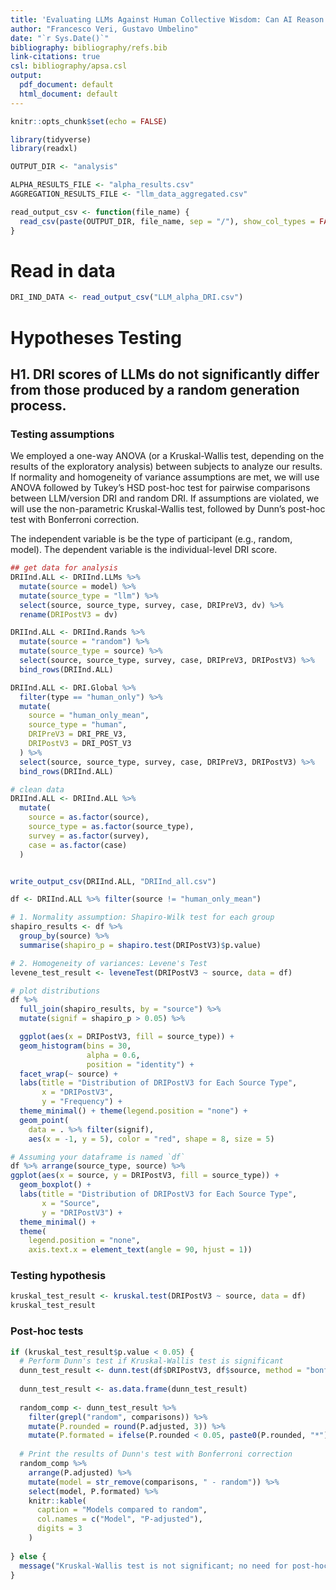 ```yaml
---
title: 'Evaluating LLMs Against Human Collective Wisdom: Can AI Reason Deliberatively?'
author: "Francesco Veri, Gustavo Umbelino"
date: "`r Sys.Date()`"
bibliography: bibliography/refs.bib
link-citations: true
csl: bibliography/apsa.csl
output:
  pdf_document: default
  html_document: default
---
```



```r
knitr::opts_chunk$set(echo = FALSE)

library(tidyverse)
library(readxl)

OUTPUT_DIR <- "analysis"

ALPHA_RESULTS_FILE <- "alpha_results.csv"
AGGREGATION_RESULTS_FILE <- "llm_data_aggregated.csv"

read_output_csv <- function(file_name) {
  read_csv(paste(OUTPUT_DIR, file_name, sep = "/"), show_col_types = FALSE)
}

```


# Read in data
```r

DRI_IND_DATA <- read_output_csv("LLM_alpha_DRI.csv")


```


# Hypotheses Testing

## H1. DRI scores of LLMs do not significantly differ from those produced by a random generation process.

### Testing assumptions

We employed a one-way ANOVA (or a Kruskal-Wallis test, depending on the results of the exploratory analysis) between subjects to analyze our results. If normality and homogeneity of variance assumptions are met, we will use ANOVA followed by Tukey’s HSD post-hoc test for pairwise comparisons between LLM/version DRI and random DRI. If assumptions are violated, we will use the non-parametric Kruskal-Wallis test, followed by Dunn’s post-hoc test with Bonferroni correction.

The independent variable is be the type of participant (e.g., random, model). The dependent variable is the individual-level DRI score.

```r

## get data for analysis
DRIInd.ALL <- DRIInd.LLMs %>%
  mutate(source = model) %>%
  mutate(source_type = "llm") %>%
  select(source, source_type, survey, case, DRIPreV3, dv) %>%
  rename(DRIPostV3 = dv)

DRIInd.ALL <- DRIInd.Rands %>%
  mutate(source = "random") %>%
  mutate(source_type = source) %>%
  select(source, source_type, survey, case, DRIPreV3, DRIPostV3) %>%
  bind_rows(DRIInd.ALL)

DRIInd.ALL <- DRI.Global %>%
  filter(type == "human_only") %>%
  mutate(
    source = "human_only_mean",
    source_type = "human",
    DRIPreV3 = DRI_PRE_V3,
    DRIPostV3 = DRI_POST_V3
  ) %>%
  select(source, source_type, survey, case, DRIPreV3, DRIPostV3) %>%
  bind_rows(DRIInd.ALL)

# clean data
DRIInd.ALL <- DRIInd.ALL %>%
  mutate(
    source = as.factor(source),
    source_type = as.factor(source_type),
    survey = as.factor(survey),
    case = as.factor(case)
  )


write_output_csv(DRIInd.ALL, "DRIInd_all.csv")

df <- DRIInd.ALL %>% filter(source != "human_only_mean")

# 1. Normality assumption: Shapiro-Wilk test for each group
shapiro_results <- df %>%
  group_by(source) %>%
  summarise(shapiro_p = shapiro.test(DRIPostV3)$p.value)

# 2. Homogeneity of variances: Levene's Test
levene_test_result <- leveneTest(DRIPostV3 ~ source, data = df)

# plot distributions
df %>%
  full_join(shapiro_results, by = "source") %>%
  mutate(signif = shapiro_p > 0.05) %>%

  ggplot(aes(x = DRIPostV3, fill = source_type)) +
  geom_histogram(bins = 30,
                 alpha = 0.6,
                 position = "identity") +
  facet_wrap(~ source) +
  labs(title = "Distribution of DRIPostV3 for Each Source Type", 
       x = "DRIPostV3", 
       y = "Frequency") +
  theme_minimal() + theme(legend.position = "none") +
  geom_point(
    data = . %>% filter(signif),
    aes(x = -1, y = 5), color = "red", shape = 8, size = 5)

# Assuming your dataframe is named `df`
df %>% arrange(source_type, source) %>%
ggplot(aes(x = source, y = DRIPostV3, fill = source_type)) +
  geom_boxplot() +
  labs(title = "Distribution of DRIPostV3 for Each Source Type",
       x = "Source",
       y = "DRIPostV3") +
  theme_minimal() + 
  theme(
    legend.position = "none",
    axis.text.x = element_text(angle = 90, hjust = 1))


```

### Testing hypothesis

```r

kruskal_test_result <- kruskal.test(DRIPostV3 ~ source, data = df)
kruskal_test_result

```

### Post-hoc tests

```r

if (kruskal_test_result$p.value < 0.05) {
  # Perform Dunn's test if Kruskal-Wallis test is significant
  dunn_test_result <- dunn.test(df$DRIPostV3, df$source, method = "bonferroni", kw = FALSE, table = FALSE)
  
  dunn_test_result <- as.data.frame(dunn_test_result)
  
  random_comp <- dunn_test_result %>%
    filter(grepl("random", comparisons)) %>%
    mutate(P.rounded = round(P.adjusted, 3)) %>%
    mutate(P.formated = ifelse(P.rounded < 0.05, paste0(P.rounded, "*"), P.rounded))
  
  # Print the results of Dunn's test with Bonferroni correction
  random_comp %>%
    arrange(P.adjusted) %>% 
    mutate(model = str_remove(comparisons, " - random")) %>%
    select(model, P.formated) %>%
    knitr::kable(
      caption = "Models compared to random",
      col.names = c("Model", "P-adjusted"),
      digits = 3
    )
  
} else {
  message("Kruskal-Wallis test is not significant; no need for post-hoc testing.")
}

```

